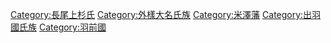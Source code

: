 [[Category:長尾上杉氏|Category:長尾上杉氏]]
[[Category:外樣大名氏族|Category:外樣大名氏族]]
[[Category:米澤藩|Category:米澤藩]]
[[Category:出羽國氏族|Category:出羽國氏族]]
[[Category:羽前國|Category:羽前國]]